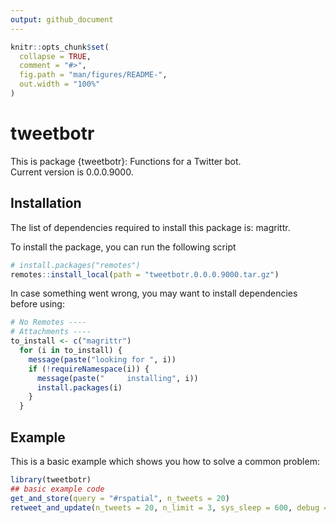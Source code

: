 ```yaml
---
output: github_document
---
```


<!-- README.md is generated from README.Rmd. Please edit that file -->

```r
knitr::opts_chunk$set(
  collapse = TRUE,
  comment = "#>",
  fig.path = "man/figures/README-",
  out.width = "100%"
)
```
# tweetbotr

<!-- badges: start -->
<!-- badges: end -->

<!-- description: start -->
This is package {tweetbotr}: Functions for a Twitter bot.  
Current version is 0.0.0.9000.
<!-- description: end -->

## Installation
<!-- install: start -->
The list of dependencies required to install this package is: magrittr.

To install the package, you can run the following script

```r
# install.packages("remotes")
remotes::install_local(path = "tweetbotr.0.0.0.9000.tar.gz")
```

In case something went wrong, you may want to install dependencies before using:

```r
# No Remotes ----
# Attachments ----
to_install <- c("magrittr")
  for (i in to_install) {
    message(paste("looking for ", i))
    if (!requireNamespace(i)) {
      message(paste("     installing", i))
      install.packages(i)
    }
  }
```

<!-- install: end -->

## Example

This is a basic example which shows you how to solve a common problem:

```r
library(tweetbotr)
## basic example code
get_and_store(query = "#rspatial", n_tweets = 20)
retweet_and_update(n_tweets = 20, n_limit = 3, sys_sleep = 600, debug = TRUE)
```

